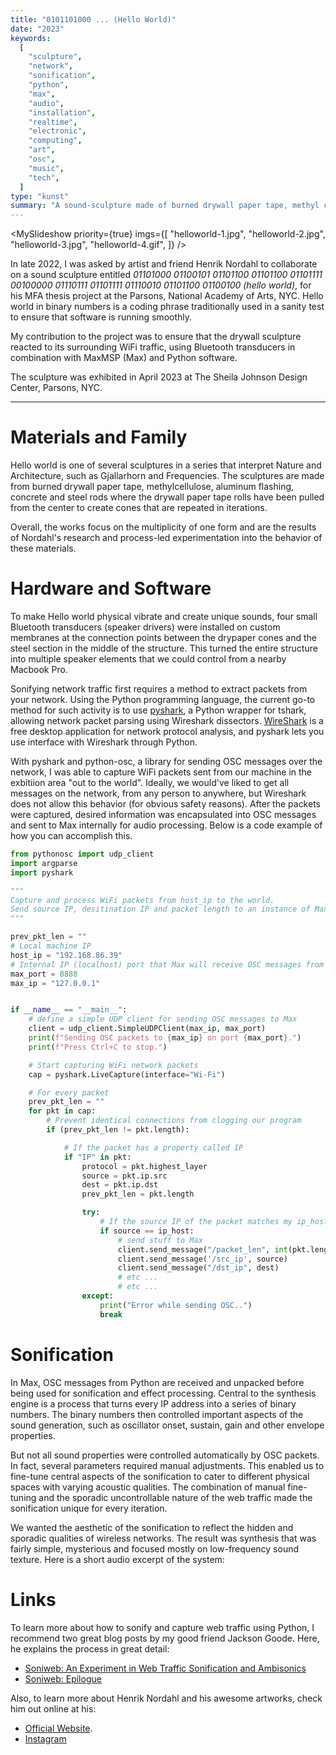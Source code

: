 ```yaml
---
title: "0101101000 ... (Hello World)"
date: "2023"
keywords:
  [
    "sculpture",
    "network",
    "sonification",
    "python",
    "max",
    "audio",
    "installation",
    "realtime",
    "electronic",
    "computing",
    "art",
    "osc",
    "music",
    "tech",
  ]
type: "kunst"
summary: "A sound-sculpture made of burned drywall paper tape, methyl cellulose, aluminum flashing, bluetooth transducers, concrete and steel rods. The sculpture generates sound and vibrations based on the wifi traffic on-site. Made in collaboration with Henrik Nordahl."
---
```


<MySlideshow
  priority={true}
  imgs={[
    "helloworld-1.jpg",
    "helloworld-2.jpg",
    "helloworld-3.jpg",
    "helloworld-4.gif",
  ]}
/>

In late 2022, I was asked by artist and friend <MyLink href="https://henriknordahl.com/">Henrik Nordahl</MyLink> to collaborate on a sound sculpture entitled _01101000 01100101 01101100 01101100 01101111 00100000 01110111 01101111 01110010 01101100 01100100 (hello world)_, for his MFA thesis project at the Parsons, National Academy of Arts, NYC. Hello world in binary numbers is a coding phrase traditionally used in a sanity test to ensure that software is running smoothly.

My contribution to the project was to ensure that the drywall sculpture reacted to its surrounding WiFi traffic, using Bluetooth transducers in combination with MaxMSP (Max) and Python software.

The sculpture was exhibited in April 2023 at The Sheila Johnson Design Center, Parsons, NYC.

---

# Materials and Family

Hello world is one of several sculptures in a series that interpret Nature and Architecture, such as <MyLink href="https://henriknordahl.com/Gjallarhorn">Gjallarhorn</MyLink> and <MyLink href="https://henriknordahl.com/Frequencies-copy">Frequencies</MyLink>. The sculptures are made from burned drywall paper tape, methylcellulose, aluminum flashing, concrete and steel rods where the drywall paper tape rolls have been pulled from the center to create cones that are repeated in iterations.

Overall, the works focus on the multiplicity of one form and are the results of Nordahl's research and process-led experimentation into the behavior of these materials.

# Hardware and Software

To make Hello world physical vibrate and create unique sounds, four small Bluetooth transducers (speaker drivers) were installed on custom membranes at the connection points between the drypaper cones and the steel section in the middle of the structure. This turned the entire structure into multiple speaker elements that we could control from a nearby Macbook Pro.

<MyImage
  src="helloworld-5.jpg"
  alt="bluetooth tranducers placement on hello world"
  caption="Two sets of bluetooth tranducers placed on hello world. These Bluetooth devices work great if you don't care about latency. They also elleviate the need for cables, amplifiers and other audio gear that can complicate aesthetic pieces like this."
/>

Sonifying network traffic first requires a method to extract packets from your network. Using the Python programming language, the current go-to method for such activity is to use [pyshark](https://pypi.org/project/pyshark/), a Python wrapper for tshark, allowing network packet parsing using Wireshark dissectors. [WireShark](https://www.wireshark.org/) is a free desktop application for network protocol analysis, and pyshark lets you use interface with Wireshark through Python.

With pyshark and python-osc, a library for sending OSC messages over the network, I was able to capture WiFi packets sent from our machine in the exbitiion area "out to the world". Ideally, we would've liked to get all messages on the network, from any person to anywhere, but Wireshark does not allow this behavior (for obvious safety reasons). After the packets were captured, desired information was encapsulated into OSC messages and sent to Max internally for audio processing. Below is a code example of how you can accomplish this.

```Python
from pythonosc import udp_client
import argparse
import pyshark

"""
Capture and process WiFi packets from host_ip to the world.
Send source IP, desitination IP and packet length to an instance of Max running locally.
"""

prev_pkt_len = ""
# Local machine IP
host_ip = "192.168.86.39"
# Internal IP (localhost) port that Max will receive OSC messages from python on.
max_port = 8888
max_ip = "127.0.0.1"


if __name__ == "__main__":
    # define a simple UDP client for sending OSC messages to Max
    client = udp_client.SimpleUDPClient(max_ip, max_port)
    print(f"Sending OSC packets to {max_ip} on port {max_port}.")
    print(f"Press Ctrl+C to stop.")

    # Start capturing WiFi network packets
    cap = pyshark.LiveCapture(interface="Wi-Fi")

    # For every packet
    prev_pkt_len = ""
    for pkt in cap:
        # Prevent identical connections from clogging our program
        if (prev_pkt_len != pkt.length):

            # If the packet has a property called IP
            if "IP" in pkt:
                protocol = pkt.highest_layer
                source = pkt.ip.src
                dest = pkt.ip.dst
                prev_pkt_len = pkt.length

                try:
                    # If the source IP of the packet matches my ip_host
                    if source == ip_host:
                        # send stuff to Max
                        client.send_message("/packet_len", int(pkt.length))
                        client.send_message('/src_ip', source)
                        client.send_message("/dst_ip", dest)
                        # etc ...
                        # etc ...
                except:
                    print("Error while sending OSC..")
                    break
```

# Sonification

In Max, OSC messages from Python are received and unpacked before being used for sonification and effect processing. Central to the synthesis engine is a process that turns every IP address into a series of binary numbers. The binary numbers then controlled important aspects of the sound generation, such as oscillator onset, sustain, gain and other envelope properties.

But not all sound properties were controlled automatically by OSC packets. In fact, several parameters required manual adjustments. This enabled us to fine-tune central aspects of the sonification to cater to different physical spaces with varying acoustic qualities. The combination of manual fine-tuning and the sporadic uncontrollable nature of the web traffic made the sonification unique for every iteration.

We wanted the aesthetic of the sonification to reflect the hidden and sporadic qualities of wireless networks. The result was synthesis that was fairly simple, mysterious and focused mostly on low-frequency sound texture. Here is a short audio excerpt of the system:

<MyAudioPlayer src="helloworld.mp3" />

# Links

To learn more about how to sonify and capture web traffic using Python, I recommend two great blog posts by my good friend Jackson Goode. Here, he explains the process in great detail:

- [Soniweb: An Experiment in Web Traffic Sonification and Ambisonics](https://jackson.gd/soniweb/)
- [Soniweb: Epilogue](https://jackson.gd/soniweb-2/)

Also, to learn more about Henrik Nordahl and his awesome artworks, check him out online at his:

- [Official Website](https://henriknordahl.com).
- [Instagram](https://www.instagram.com/nordahl.works/)
